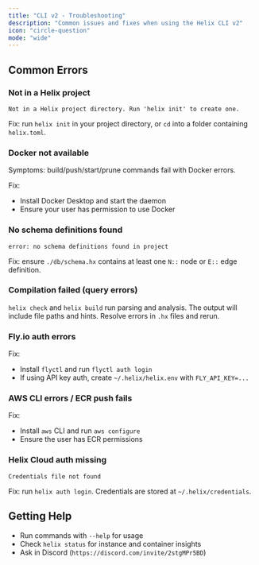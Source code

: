 ```yaml
---
title: "CLI v2 - Troubleshooting"
description: "Common issues and fixes when using the Helix CLI v2"
icon: "circle-question"
mode: "wide"
---
```


## Common Errors

### Not in a Helix project

```
Not in a Helix project directory. Run 'helix init' to create one.
```

Fix: run `helix init` in your project directory, or `cd` into a folder containing `helix.toml`.

### Docker not available

Symptoms: build/push/start/prune commands fail with Docker errors.

Fix:
- Install Docker Desktop and start the daemon
- Ensure your user has permission to use Docker

### No schema definitions found

```
error: no schema definitions found in project
```

Fix: ensure `./db/schema.hx` contains at least one `N::` node or `E::` edge definition.

### Compilation failed (query errors)

`helix check` and `helix build` run parsing and analysis. The output will include file paths and hints. Resolve errors in `.hx` files and rerun.

### Fly.io auth errors

Fix:
- Install `flyctl` and run `flyctl auth login`
- If using API key auth, create `~/.helix/helix.env` with `FLY_API_KEY=...`

### AWS CLI errors / ECR push fails

Fix:
- Install `aws` CLI and run `aws configure`
- Ensure the user has ECR permissions

### Helix Cloud auth missing

```
Credentials file not found
```

Fix: run `helix auth login`. Credentials are stored at `~/.helix/credentials`.

## Getting Help

- Run commands with `--help` for usage
- Check `helix status` for instance and container insights
- Ask in Discord (`https://discord.com/invite/2stgMPr5BD`)


